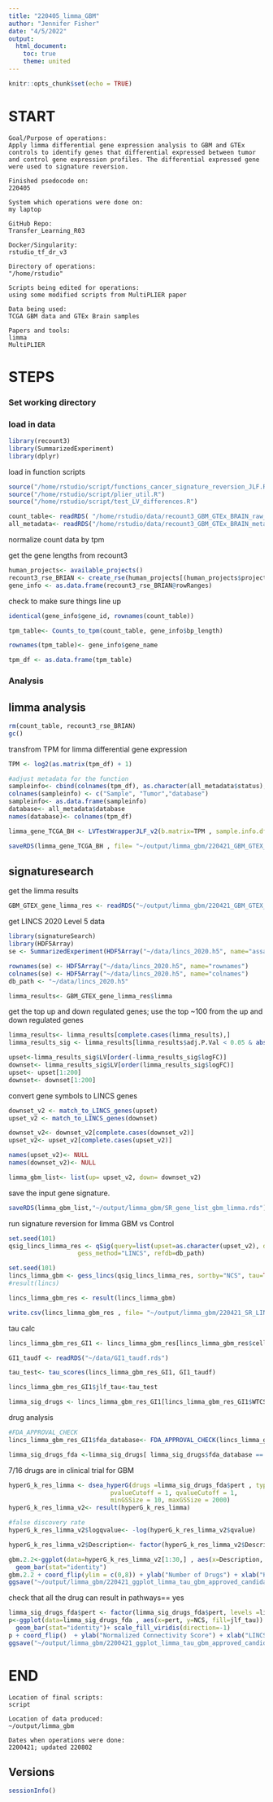 ```yaml
---
title: "220405_limma_GBM"
author: "Jennifer Fisher"
date: "4/5/2022"
output:
  html_document:
    toc: true
    theme: united
---
```


```r
knitr::opts_chunk$set(echo = TRUE)
```


# START 
    Goal/Purpose of operations: 
    Apply limma differential gene expression analysis to GBM and GTEx controls to identify genes that differential expressed between tumor and control gene expression profiles. The differential expressed gene were used to signature reversion. 
    
    Finished psedocode on: 
    220405
    
    System which operations were done on: 
    my laptop
    
    GitHub Repo:
    Transfer_Learning_R03
    
    Docker/Singularity: 
    rstudio_tf_dr_v3
    
    Directory of operations:
    "/home/rstudio"
    
    Scripts being edited for operations:
    using some modified scripts from MultiPLIER paper
    
    Data being used: 
    TCGA GBM data and GTEx Brain samples
    
    Papers and tools: 
    limma 
    MultiPLIER

# STEPS
### Set working directory 
### load in data
```r
library(recount3)
library(SummarizedExperiment)
library(dplyr)
```
load in function scripts 
```r
source("/home/rstudio/script/functions_cancer_signature_reversion_JLF.R")
source("/home/rstudio/script/plier_util.R")
source("/home/rstudio/script/test_LV_differences.R")
```

```r
count_table<- readRDS( "/home/rstudio/data/recount3_GBM_GTEx_BRAIN_raw_counts.rds")
all_metadata<- readRDS("/home/rstudio/data/recount3_GBM_GTEx_BRAIN_metadata.rds")
```

normalize count data by tpm

get the gene lengths from recount3 
```r
human_projects<- available_projects()
recount3_rse_BRIAN <- create_rse(human_projects[(human_projects$project == "BRAIN"),])
gene_info <- as.data.frame(recount3_rse_BRIAN@rowRanges)
```
check to make sure things line up 
```r
identical(gene_info$gene_id, rownames(count_table))
```

```r
tpm_table<- Counts_to_tpm(count_table, gene_info$bp_length)
```

```r
rownames(tpm_table)<- gene_info$gene_name
```

```r
tpm_df <- as.data.frame(tpm_table)
```

### Analysis

## limma analysis 

```r
rm(count_table, recount3_rse_BRIAN)
gc()
```

transfrom TPM for limma differential gene expression
```r
TPM <- log2(as.matrix(tpm_df) + 1)
```

                          
```r
#adjust metadata for the function
sampleinfo<- cbind(colnames(tpm_df), as.character(all_metadata$status), as.character(all_metadata$database))
colnames(sampleinfo) <- c("Sample", "Tumor","database")
sampleinfo<- as.data.frame(sampleinfo)
database<- all_metadata$database
names(database)<- colnames(tpm_df)

limma_gene_TCGA_BH <- LVTestWrapperJLF_v2(b.matrix=TPM , sample.info.df= sampleinfo, phenotype.col= "Tumor", blocking= database, file.lead= "220421_limma_TCGA_GTEX_T_vs_NT", plot.dir= "~/output/limma_gbm/", results.dir= "~/output/limma_gbm/", use.bonferroni= FALSE, sig.threshold = 0.05)
```


```r
saveRDS(limma_gene_TCGA_BH , file= "~/output/limma_gbm/220421_GBM_GTEX_gene_limma_res.rds")
```




## signaturesearch 
get the limma results
```r
GBM_GTEX_gene_limma_res <- readRDS("~/output/limma_gbm/220421_GBM_GTEX_gene_limma_res.rds")
```

get LINCS 2020 Level 5 data
```r
library(signatureSearch)
library(HDF5Array)
se <- SummarizedExperiment(HDF5Array("~/data/lincs_2020.h5", name="assay"))
```

```r
rownames(se) <- HDF5Array("~/data/lincs_2020.h5", name="rownames")
colnames(se) <- HDF5Array("~/data/lincs_2020.h5", name="colnames")
db_path <- "~/data/lincs_2020.h5"
```

```r
limma_results<- GBM_GTEX_gene_limma_res$limma
```

get the top up and down regulated genes; use the top ~100 from the up and down regulated genes
```r
limma_results<- limma_results[complete.cases(limma_results),]
limma_results_sig <- limma_results[limma_results$adj.P.Val < 0.05 & abs(limma_results$logFC) > 2,]
```

```r
upset<-limma_results_sig$LV[order(-limma_results_sig$logFC)]
downset<- limma_results_sig$LV[order(limma_results_sig$logFC)]
upset<- upset[1:200]
downset<- downset[1:200]
```
convert gene symbols to LINCS genes
```r
downset_v2 <- match_to_LINCS_genes(upset)
upset_v2 <- match_to_LINCS_genes(downset)
```

```r
downset_v2<- downset_v2[complete.cases(downset_v2)]
upset_v2<- upset_v2[complete.cases(upset_v2)]
```

```r
names(upset_v2)<- NULL
names(downset_v2)<- NULL
```

```r
limma_gbm_list<- list(up= upset_v2, down= downset_v2)
```
save the input gene signature. 
```r
saveRDS(limma_gbm_list,"~/output/limma_gbm/SR_gene_list_gbm_limma.rds")
```

run signature reversion for limma GBM vs Control
```r
set.seed(101)
qsig_lincs_limma_res <- qSig(query=list(upset=as.character(upset_v2), downset=as.character(downset_v2)), 
                   gess_method="LINCS", refdb=db_path)
```

```r
set.seed(101)
lincs_limma_gbm <- gess_lincs(qsig_lincs_limma_res, sortby="NCS", tau=TRUE, workers=1)
#result(lincs)
```

```r
lincs_limma_gbm_res <- result(lincs_limma_gbm)
```
```r
write.csv(lincs_limma_gbm_res , file= "~/output/limma_gbm/220421_SR_LINCS_GBM_LIMMA_RES.csv" )
```


tau calc 

```r
lincs_limma_gbm_res_GI1 <- lincs_limma_gbm_res[lincs_limma_gbm_res$cell == "GI1",]
```

```r
GI1_taudf <- readRDS("~/data/GI1_taudf.rds")
```

```r
tau_test<- tau_scores(lincs_limma_gbm_res_GI1, GI1_taudf)
```

```r
lincs_limma_gbm_res_GI1$jlf_tau<-tau_test
```

```r
limma_sig_drugs <- lincs_limma_gbm_res_GI1[lincs_limma_gbm_res_GI1$WTCS_Pval <0.05 & lincs_limma_gbm_res_GI1$NCS <0 & as.numeric(lincs_limma_gbm_res_GI1$jlf_tau) < -80, ] 
```

drug analysis

```r
#FDA_APPROVAL_CHECK
lincs_limma_gbm_res_GI1$fda_database<- FDA_APPROVAL_CHECK(lincs_limma_gbm_res_GI1$pert)
```

```r
limma_sig_drugs_fda <-limma_sig_drugs[ limma_sig_drugs$fda_database == TRUE,]
```
7/16 drugs are in clinical trial for GBM 

```r
hyperG_k_res_limma <- dsea_hyperG(drugs =limma_sig_drugs_fda$pert , type = "KEGG", 
                            pvalueCutoff = 1, qvalueCutoff = 1, 
                            minGSSize = 10, maxGSSize = 2000)
hyperG_k_res_limma_v2<- result(hyperG_k_res_limma)
```

```r
#false discovery rate
hyperG_k_res_limma_v2$logqvalue<- -log(hyperG_k_res_limma_v2$qvalue)
```

```r
hyperG_k_res_limma_v2$Description<- factor(hyperG_k_res_limma_v2$Description, levels= hyperG_k_res_limma_v2$Description)
```

```r
gbm.2.2<-ggplot(data=hyperG_k_res_limma_v2[1:30,] , aes(x=Description, y=Count, fill=logqvalue )) +
  geom_bar(stat="identity") 
gbm.2.2 + coord_flip(ylim = c(0,8)) + ylab("Number of Drugs") + xlab("KEGG Pathways") +labs(fill = "-log(q-value)")
ggsave("~/output/limma_gbm/220421_ggplot_limma_tau_gbm_approved_candidates_pathways.png")
```

check that all the drug can result in pathways== yes
```r
limma_sig_drugs_fda$pert <- factor(limma_sig_drugs_fda$pert, levels =limma_sig_drugs_fda$pert[order(-limma_sig_drugs_fda$NCS)] )
p<-ggplot(data=limma_sig_drugs_fda , aes(x=pert, y=NCS, fill=jlf_tau)) +
  geom_bar(stat="identity")+ scale_fill_viridis(direction=-1)
p + coord_flip()  + ylab("Normalized Connectivity Score") + xlab("LINCS Small Molecules") +labs(fill = "Tau [-100,100]")
ggsave("~/output/limma_gbm/2200421_ggplot_limma_tau_gbm_approved_candidates.png")
```

    
# END
    Location of final scripts:
    script
    
    Location of data produced:
    ~/output/limma_gbm
    
    Dates when operations were done:
    2200421; updated 220802
    
## Versions
```r
sessionInfo()
```

